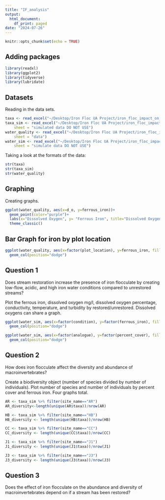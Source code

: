 ```yaml
---
title: "IF_analysis"
output:
  html_document:
    df_print: paged
date: "2024-07-26"
---
```


```r
knitr::opts_chunk$set(echo = TRUE)
```

## Adding packages

```r
library(readxl)
library(ggplot2)
library(tidyverse)
library(lubridate)
```


## Datasets

Reading in the data sets.

```r
taxa <- read_excel("~/Desktop/Iron Floc UA Project/iron_floc_impact_on_macroinvertebrate_biodiversity_taxa.xlsx")
taxa_sim <- read_excel("~/Desktop/Iron Floc UA Project/iron_floc_impact_on_macroinvertebrate_biodiversity_taxa.xlsx", 
    sheet = "simulated data DO NOT USE")
water_quality <- read_excel("~/Desktop/Iron Floc UA Project/iron_floc_impact_on_macroinvertebrate_biodiversity_water_quality.xlsx", 
    sheet = "data")
water_sim <- read_excel("~/Desktop/Iron Floc UA Project/iron_floc_impact_on_macroinvertebrate_biodiversity_water_quality.xlsx", 
    sheet = "simulate data DO NOT USE")
```


Taking a look at the formats of the data:

```r
str(taxa)
str(taxa_sim)
str(water_quality)

```



## Graphing

Creating graphs.

```r
ggplot(water_quality, aes(x=d_o, y=ferrous_iron))+
  geom_point(color="purple")+
  labs(x="Dissolved Oxygen", y= "Ferrous Iron", title="Dissolved Oxygen and Iron")+
  theme_classic()
```

## Bar Graph for iron by plot location

```r
ggplot(water_quality, aes(x=factor(plot_location), y=ferrous_iron, fill=factor(transect_number)))+
  geom_col(position="dodge")
```

## Question 1

Does stream restoration increase the presence of iron flocculate by creating low-flow, acidic, and high iron water conditions compared to unrestored streams?

Plot the ferrous iron, dissolved oxygen mg/l, dissolved oxygen percentage, conductivity, temperature, and turbidity by restored/unrestored. Dissolved oxygens can share a graph.
```r
ggplot(water_sim, aes(x=factor(condition), y=factor(ferrous_iron), fill=factor(site_name)))+
  geom_col(position="dodge")

ggplot(water_sim, aes(x=factor(analogue), y=factor(percent_cover), fill=factor(site_name)))+
  geom_col(position="dodge")
```

## Question 2

How does iron flocculate affect the diversity and abundance of macroinvertebrates?

Create a biodiversity object (number of species divided by number of individuals). Plot number of species and number of individuals by percent cover and ferrous iron. Four graphs total.

```r
AR <- taxa_sim %>% filter(site_name=="AR")
AR_diversity<-length(unique(AR$taxa))/nrow(AR)

HB <- taxa_sim %>% filter(site_name=="HB")
HB_diversity <- length(unique(HB$taxa))/nrow(HB)

CC <- taxa_sim %>% filter(site_name=="CC")
CC_diversity <- length(unique(CC$taxa))/nrow(CC)

J1 <- taxa_sim %>% filter(site_name=="J1")
J1_diversity <- length(unique(J1$taxa))/nrow(J1)

J3 <- taxa_sim %>% filter(site_name=="J3")
J3_diversity <- length(unique(J3$taxa))/nrow(J3)
```

## Question 3

Does the effect of iron flocculate on the abundance and diversity of macroinvertebrates depend on if a stream has been restored?

```r

```











